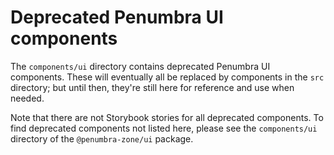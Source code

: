 
<Meta title='Deprecated/README' />

# Deprecated Penumbra UI components

The `components/ui` directory contains deprecated Penumbra UI components. These will eventually all be replaced by components in the `src` directory; but until then, they're still here for reference and use when needed.

Note that there are not Storybook stories for all deprecated components. To find deprecated components not listed here, please see the `components/ui` directory of the `@penumbra-zone/ui` package.
